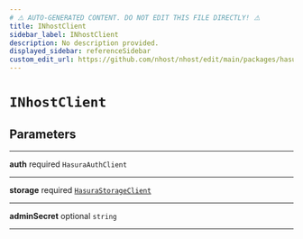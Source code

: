 ```yaml
---
# ⚠️ AUTO-GENERATED CONTENT. DO NOT EDIT THIS FILE DIRECTLY! ⚠️
title: INhostClient
sidebar_label: INhostClient
description: No description provided.
displayed_sidebar: referenceSidebar
custom_edit_url: https://github.com/nhost/nhost/edit/main/packages/hasura-storage-js/src/packages/hasura-storage-js/src/utils/types.ts#L5
---
```


# `INhostClient`

## Parameters

---

**<span className="parameter-name">auth</span>** <span className="optional-status">required</span> `HasuraAuthClient`

---

**<span className="parameter-name">storage</span>** <span className="optional-status">required</span> [`HasuraStorageClient`](/reference/docgen/javascript/storage/hasura-storage-client)

---

**<span className="parameter-name">adminSecret</span>** <span className="optional-status">optional</span> `string`

---
